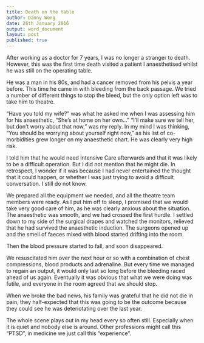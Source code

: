 ```yaml
---
title: Death on the table
author: Danny Wong
date: 26th January 2016
output: word_document
layout: post
published: true
---
```



After working as a doctor for 7 years, I was no longer a stranger to death. However, this was the first time death visited a patient I anaesthetised whilst he was still on the operating table. 

He was a man in his 80s, and had a cancer removed from his pelvis a year before. This time he came in with bleeding from the back passage. We tried a number of different things to stop the bleed, but the only option left was to take him to theatre. 

"Have you told my wife?" was what he asked me when I was assessing him for his anaesthetic, "She's at home on her own..." "I'll make sure we tell her, but don't worry about that now," was my reply. In my mind I was thinking, "You should be worrying about yourself right now," as his list of co-morbidities grew longer on my anaesthetic chart. He was clearly very high risk. 

I told him that he would need Intensive Care afterwards and that it was likely to be a difficult operation. But I did not mention that he might die. In retrospect, I wonder if it was because I had never entertained the thought that it could happen, or whether I was just trying to avoid a difficult conversation. I still do not know.

We prepared all the equipment we needed, and all the theatre team members were ready. As I put him off to sleep, I promised that we would take very good care of him, as he was clearly anxious about the situation. The anaesthetic was smooth, and we had crossed the first hurdle. I settled down to my side of the surgical drapes and watched the monitors, relieved that he had survived the anaesthetic induction. The surgeons opened up and the smell of faeces mixed with blood started drifting into the room. 

Then the blood pressure started to fall, and soon disappeared.

We resuscitated him over the next hour or so with a combination of chest compressions, blood products and adrenaline. But every time we managed to regain an output, it would only last so long before the bleeding raced ahead of us again. Eventually it was obvious that what we were doing was futile, and everyone in the room agreed that we should stop. 

When we broke the bad news, his family was grateful that he did not die in pain, they half-expected that this was going to be the outcome because they could see he was deteriotating over the last year. 

The whole scene plays out in my head every so often still. Especially when it is quiet and nobody else is around. Other professions might call this "PTSD", in medicine we just call this "experience".
